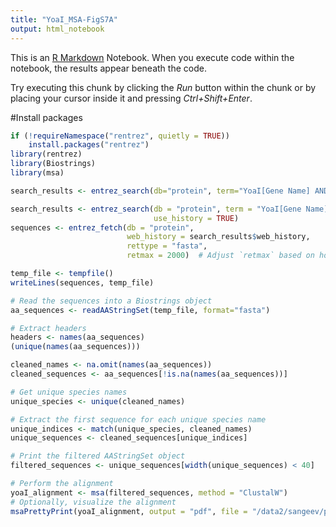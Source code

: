 ```yaml
---
title: "YoaI_MSA-FigS7A"
output: html_notebook
---
```


This is an [R Markdown](http://rmarkdown.rstudio.com) Notebook. When you execute code within the notebook, the results appear beneath the code. 

Try executing this chunk by clicking the *Run* button within the chunk or by placing your cursor inside it and pressing *Ctrl+Shift+Enter*. 

#Install packages
```r
if (!requireNamespace("rentrez", quietly = TRUE))
    install.packages("rentrez")
library(rentrez)
library(Biostrings)
library(msa)
```


```r
search_results <- entrez_search(db="protein", term="YoaI[Gene Name] AND gammaproteobacteria[Organism]", retmax=5000)

search_results <- entrez_search(db = "protein", term = "YoaI[Gene Name] AND gammaproteobacteria[Organism]", 
                                use_history = TRUE)
sequences <- entrez_fetch(db = "protein", 
                          web_history = search_results$web_history, 
                          rettype = "fasta", 
                          retmax = 2000)  # Adjust `retmax` based on how many sequences you want per batch

```

```r
temp_file <- tempfile()
writeLines(sequences, temp_file)

# Read the sequences into a Biostrings object
aa_sequences <- readAAStringSet(temp_file, format="fasta")

# Extract headers
headers <- names(aa_sequences)
(unique(names(aa_sequences)))
```

```r
cleaned_names <- na.omit(names(aa_sequences))
cleaned_sequences <- aa_sequences[!is.na(names(aa_sequences))]

# Get unique species names
unique_species <- unique(cleaned_names)

# Extract the first sequence for each unique species name
unique_indices <- match(unique_species, cleaned_names)
unique_sequences <- cleaned_sequences[unique_indices]

# Print the filtered AAStringSet object
filtered_sequences <- unique_sequences[width(unique_sequences) < 40]
```


```r
# Perform the alignment
yoaI_alignment <- msa(filtered_sequences, method = "ClustalW")
# Optionally, visualize the alignment
msaPrettyPrint(yoaI_alignment, output = "pdf", file = "/data2/sangeev/paper1/figures/Fig1/yoaI_alignment.pdf")
```




